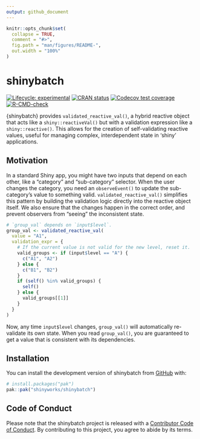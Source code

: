 ```yaml
---
output: github_document
---
```


<!-- README.md is generated from README.Rmd. Please edit that file -->

```r
knitr::opts_chunk$set(
  collapse = TRUE,
  comment = "#>",
  fig.path = "man/figures/README-",
  out.width = "100%"
)
```

# shinybatch

<!-- badges: start -->
[![Lifecycle: experimental](https://img.shields.io/badge/lifecycle-experimental-orange.svg)](https://lifecycle.r-lib.org/articles/stages.html#experimental)
[![CRAN status](https://www.r-pkg.org/badges/version/shinybatch)](https://CRAN.R-project.org/package=shinybatch)
[![Codecov test coverage](https://codecov.io/gh/shinyworks/shinybatch/graph/badge.svg)](https://app.codecov.io/gh/shinyworks/shinybatch)
[![R-CMD-check](https://github.com/shinyworks/shinybatch/actions/workflows/R-CMD-check.yaml/badge.svg)](https://github.com/shinyworks/shinybatch/actions/workflows/R-CMD-check.yaml)
<!-- badges: end -->

{shinybatch} provides `validated_reactive_val()`, a hybrid reactive object that acts like a `shiny::reactiveVal()` but with a validation expression like a `shiny::reactive()`. This allows for the creation of self-validating reactive values, useful for managing complex, interdependent state in 'shiny' applications.

## Motivation

In a standard Shiny app, you might have two inputs that depend on each other, like a "category" and "sub-category" selector. When the user changes the category, you need an `observeEvent()` to update the sub-category's value to something valid. `validated_reactive_val()` simplifies this pattern by building the validation logic directly into the reactive object itself. We also ensure that the changes happen in the correct order, and prevent observers from "seeing" the inconsistent state.

```r
# `group_val` depends on `input$level`.
group_val <- validated_reactive_val(
  value = "A1",
  validation_expr = {
    # If the current value is not valid for the new level, reset it.
    valid_groups <- if (input$level == "A") {
      c("A1", "A2")
    } else {
      c("B1", "B2")
    }
    if (self() %in% valid_groups) {
      self()
    } else {
      valid_groups[[1]]
    }
  }
)
```

Now, any time `input$level` changes, `group_val()` will automatically re-validate its own state. When you read `group_val()`, you are guaranteed to get a value that is consistent with its dependencies.

## Installation

You can install the development version of shinybatch from [GitHub](https://github.com/) with:

``` r
# install.packages("pak")
pak::pak("shinyworks/shinybatch")
```

## Code of Conduct

Please note that the shinybatch project is released with a [Contributor Code of Conduct](https://shinyworks.github.io/shinybatch/CODE_OF_CONDUCT.html). By contributing to this project, you agree to abide by its terms.

